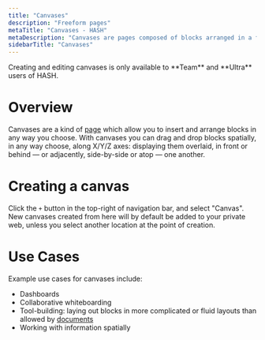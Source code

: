 ```yaml
---
title: "Canvases"
description: "Freeform pages"
metaTitle: "Canvases - HASH"
metaDescription: "Canvases are pages composed of blocks arranged in a freeform manner, positionable anywhere on the page"
sidebarTitle: "Canvases"
---
```


<Callout style="information" type="coming-soon">
  Creating and editing canvases is only available to **Team** and **Ultra** users of HASH.
</Callout>

# Overview

Canvases are a kind of [page](/guide/pages) which allow you to insert and arrange blocks in any way you choose. With canvases you can drag and drop blocks spatially, in any way choose, along X/Y/Z axes: displaying them overlaid, in front or behind — or adjacently, side-by-side or atop — one another.

# Creating a canvas

Click the `+` button in the top-right of navigation bar, and select "Canvas". New canvases created from here will by default be added to your private web, unless you select another location at the point of creation.

# Use Cases

Example use cases for canvases include:

- Dashboards
- Collaborative whiteboarding
- Tool-building: laying out blocks in more complicated or fluid layouts than allowed by [documents](/guide/pages/documents)
- Working with information spatially
